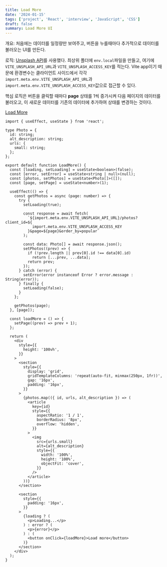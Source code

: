 ```yaml
---
title: Load More
date: '2024-01-15'
tags: ['project', 'React', 'interview', 'JavaScript', 'CSS']
draft: false
summary: Load More UI
---
```


개요: 처음에는 데이터를 일정량만 보여주고, 버튼을 누를때마다 추가적으로 데이터를 불러오는 UI를 만든다.

로직: [Unsplash API](https://unsplash.com/developers)를 사용했다. 최상위 폴더에 `env.local`파일을 만들고, 여기에 `VITE_UNSPLASH_API_URL`과 `VITE_UNSPLASH_ACCESS_KEY`를 적는다.
Vite app이기 때문에 환경변수는 클라이언트 사이드에서 각각 `import.meta.env.VITE_UNSPLASH_API_URL`과 `import.meta.env.VITE_UNSPLASH_ACCESS_KEY`값으로 접근할 수 있다.

핵심 로직은 버튼을 클릭할 때마다 **page** 상태를 1씩 증가시켜 다음 페이지의 데이터를 불러오고, 이 새로운 데이터를 기존의 데이터에 추가하여 상태를 변경하는 것이다.

[Load More](https://github.com/Valentin1495/React-Projects-for-Interview/tree/main/src/components/Load-More)

```tsx:src/components/Load-More/load-more.tsx
import { useEffect, useState } from 'react';

type Photo = {
  id: string;
  alt_description: string;
  urls: {
    small: string;
  };
};

export default function LoadMore() {
  const [loading, setLoading] = useState<boolean>(false);
  const [error, setError] = useState<string | null>(null);
  const [photos, setPhotos] = useState<Photo[]>([]);
  const [page, setPage] = useState<number>(1);

  useEffect(() => {
    const getPhotos = async (page: number) => {
      try {
        setLoading(true);

        const response = await fetch(
          `${import.meta.env.VITE_UNSPLASH_API_URL}/photos?client_id=${
            import.meta.env.VITE_UNSPLASH_ACCESS_KEY
          }&page=${page}&order_by=popular`
        );

        const data: Photo[] = await response.json();
        setPhotos((prev) => {
          if (!prev.length || prev[0].id !== data[0].id)
            return [...prev, ...data];
          return prev;
        });
      } catch (error) {
        setError(error instanceof Error ? error.message : String(error));
      } finally {
        setLoading(false);
      }
    };

    getPhotos(page);
  }, [page]);

  const loadMore = () => {
    setPage((prev) => prev + 1);
  };

  return (
    <div
      style={{
        height: '100vh',
      }}
    >
      <section
        style={{
          display: 'grid',
          gridTemplateColumns: 'repeat(auto-fit, minmax(250px, 1fr))',
          gap: '16px',
          padding: '16px',
        }}
      >
        {photos.map(({ id, urls, alt_description }) => (
          <article
            key={id}
            style={{
              aspectRatio: '1 / 1',
              borderRadius: '8px',
              overflow: 'hidden',
            }}
          >
            <img
              src={urls.small}
              alt={alt_description}
              style={{
                width: '100%',
                height: '100%',
                objectFit: 'cover',
              }}
            />
          </article>
        ))}
      </section>

      <section
        style={{
          padding: '16px',
        }}
      >
        {loading ? (
          <p>Loading...</p>
        ) : error ? (
          <p>{error}</p>
        ) : (
          <button onClick={loadMore}>Load more</button>
        )}
      </section>
    </div>
  );
}
```